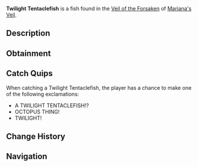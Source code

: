 {{FishInfobox
|image          = Twilight Tentaclefish.png
|rarity         = Mythical
|sea            = First Sea
|location       = [[Veil of the Forsaken]]
|sublocation    = 
|sources        = Fishing Rod
|radar_location = 
|prog_speed     = -85
|xp             = 3400
|weather        = Clear
|time           = 
|season         = 
|bait           = Truffle Worm
|base_weight    = 750
|base_value     = 13000
|weight_range   = 470
|base_chance    = 3
|base_resil     = 5
}}
'''Twilight Tentaclefish''' is a {{Rarity|Mythical}} fish found in the [[Veil of the Forsaken]] of [[Mariana's Veil]].

== Description ==
{{Description|A long, tentacle-like fish with glowing eyes and a body that shimmers in the dark.|Bestiary Entry}}

== Obtainment ==
{{Description|Rarely spotted in dark, murky waters|Bestiary Hint}}
{{Fish Availability|
Mariana's Veil/Scylla Hunt
Mariana's Veil/Veil of the Forsaken
|top_rods      = 
Great Rod of Oscar\70411.13\173737.12;
Astralhook Rod\63616.64\172692.2;
Ethereal Prism Rod\59495.05\162552.84;
Seraphic Rod\58964.85\171345.84;
Tempest Rod\57439.77\175632.15;
Resourceful Rod\46376.02\135436.03;
Destiny Rod\41877.15\106920.09;
Fang of the Eclipse\52589.64\178438.32;
Frog Rod\38766.73\141555.49;
Wildflower Rod\39833.57\154865.72;
Challenger's Rod\54444.54\170699.36;
Free Spirit Rod\52163.36\152246.67;
No-Life Rod\50726.85\160335.27;
Rod Of The Forgotten Fang\49305.92\144322.31;
Rod Of The Exalted One\40729.14\115065.84;
Blazebringer Rod\39257.46\128417.65;
Rod Of The Depths\38079.87\113982.37;
Trident Rod\37816.99\109892.29;
Verdant Shear Rod\35257.34\119518.7;
Depthseeker Rod\35019.52\120170.27;
Zeus Rod\34711.86\113548.24;
Avalanche Rod\28325.88\97681.21;
Volcanic Rod\27404.1\89643.35;
Steady Rod\8964.77\33682.76
|recommended   = Ethereal Prism Rod
}}

== Catch Quips ==
When catching a Twilight Tentaclefish, the player has a chance to make one of the following exclamations:
* A TWILIGHT TENTACLEFISH!?
* OCTOPUS THING!
* TWILIGHT!

== Change History ==
{{Change History|{{subst:Current Version}}}}

== Navigation ==
{{Fish Navbox|Veil of the Forsaken}}